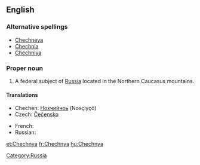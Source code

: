 ==English==
{{wikipedia}}

===Alternative spellings===
*[[Chechneya]]
*[[Chechnia]]
*[[Chechniya]]

===Proper noun===
{{en-proper noun}}

# A federal subject of [[Russia]] located in the Northern Caucasus mountains.

====Translations====
{{trans-top|federal subject}}
*Chechen: [[Нохчийчоь]] (Noxçiyçö)
*Czech: [[Čečensko]] {{n}}
{{trans-mid}}
*French: {{t|fr|Tchétchénie|f}}
*Russian: {{t|ru|Чечня}}
{{trans-bottom}}

[[Category:Russia]]

[[et:Chechnya]]
[[fr:Chechnya]]
[[hu:Chechnya]]